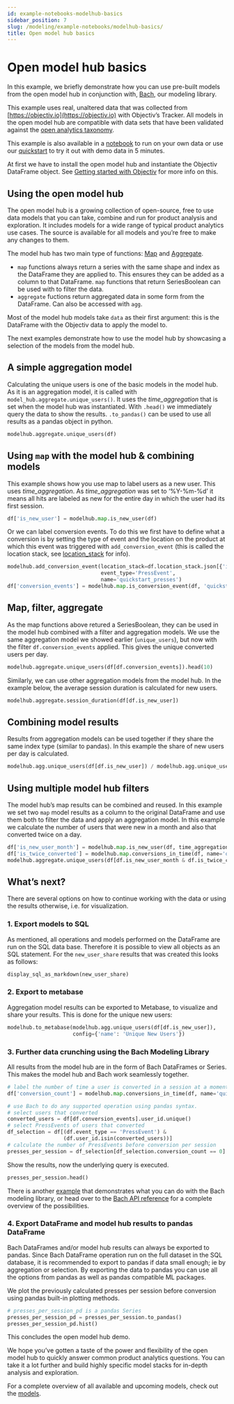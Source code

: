 ```yaml
---
id: example-notebooks-modelhub-basics
sidebar_position: 7
slug: /modeling/example-notebooks/modelhub-basics/
title: Open model hub basics
---
```


# Open model hub basics

In this example, we briefly demonstrate how you can use pre-built models from the open model hub in
conjunction with, [Bach](/modeling/bach/index.mdx), our modeling library.

This example uses real, unaltered data that was collected from [https://objectiv.io](https://objectiv.io) with Objectiv’s Tracker. All models
in the open model hub are compatible with data sets that have been validated against the
[open analytics taxonomy](https://objectiv.io/docs/taxonomy/).

This example is also available in a [notebook](https://github.com/objectiv/objectiv-analytics/blob/main/notebooks/model-hub-demo-notebook.ipynb)
to run on your own data or use our
[quickstart](https://objectiv.io/docs/home/quickstart-guide/) to try it out with demo data in 5 minutes.

At first we have to install the open model hub and instantiate the Objectiv DataFrame object. See
[Getting started with Objectiv](/modeling/example-notebooks/index.mdx#getting-started-with-objectiv) for more info on this.

## Using the open model hub

The open model hub is a growing collection of open-source, free to use data models that you can take,
combine and run for product analysis and exploration. It includes models for a wide range of typical product
analytics use cases. The source is available for all models and you’re free to make any changes to them.

The model hub has two main type of functions: [Map](/modeling/open-model-hub/models/Map/index.mdx#models-reference-mapping) and
[Aggregate](/modeling/open-model-hub/models/Aggregate/index.mdx#models-reference-aggregation).

* `map` functions always return a series with the same shape and index as the DataFrame they are applied to.
This ensures they can be added as a column to that DataFrame. `map` functions that return SeriesBoolean can
be used with to filter the data.
* `aggregate` fuctions return aggregated data in some form from the DataFrame. Can also be accessed with
`agg`.

Most of the model hub models take `data` as their first argument: this is the DataFrame with the Objectiv data to apply the model to.

The next examples demonstrate how to use the model hub by showcasing a selection of the models from the model hub.

## A simple aggregation model

Calculating the unique users is one of the basic models in the model hub. As it is an aggregation model, it is called with `model_hub.aggregate.unique_users()`. It uses the *time_aggregation* that is set when the model hub was instantiated. With `.head()` we immediately query the data to show the results. `.to_pandas()` can be used to use all results as a pandas object in python.

```python
modelhub.aggregate.unique_users(df)
```

## Using `map` with the model hub & combining models

This example shows how you use map to label users as a new user. This uses *time_aggregation*. As *time_aggregation* was set to ‘%Y-%m-%d’ it means all hits are labeled as new for the entire day in which the user had its first session.

```python
df['is_new_user'] = modelhub.map.is_new_user(df)
```

Or we can label conversion events. To do this we first have to define what a conversion is by setting the
type of event and the location on the product at which this event was triggered with `add_conversion_event`
(this is called the location stack, see [location_stack](/modeling/example-notebooks/open-taxonomy.mdx#location-stack) for info).

```python
modelhub.add_conversion_event(location_stack=df.location_stack.json[{'id': 'Quickstart Guide', '_type': 'LinkContext'}:],
                              event_type='PressEvent',
                              name='quickstart_presses')
df['conversion_events'] = modelhub.map.is_conversion_event(df, 'quickstart_presses')
```

## Map, filter, aggregate

As the map functions above retured a SeriesBoolean, they can be used in the model hub combined with a filter and aggregation models. We use the same aggregation model we showed earlier (`unique_users`), but now with the filter `df.conversion_events` applied. This gives the unique converted users per day.

```python
modelhub.aggregate.unique_users(df[df.conversion_events]).head(10)
```

Similarly, we can use other aggregation models from the model hub. In the example below, the average session duration is calculated for new users.

```python
modelhub.aggregate.session_duration(df[df.is_new_user])
```

## Combining model results

Results from aggregation models can be used together if they share the same index type (similar to pandas). In this example the share of new users per day is calculated.

```python
modelhub.agg.unique_users(df[df.is_new_user]) / modelhub.agg.unique_users(df)
```

## Using multiple model hub filters

The model hub’s map results can be combined and reused. In this example we set two `map` model results as a column to the original DataFrame and use them both to filter the data and apply an aggregation model.
In this example we calculate the number of users that were new in a month and also that converted twice on a day.

```python
df['is_new_user_month'] = modelhub.map.is_new_user(df, time_aggregation = '%Y-%m')
df['is_twice_converted'] = modelhub.map.conversions_in_time(df, name='quickstart_presses')==2
modelhub.aggregate.unique_users(df[df.is_new_user_month & df.is_twice_converted]).head()
```

## What’s next?

There are several options on how to continue working with the data or using the results otherwise, i.e. for visualization.

### 1. Export models to SQL

As mentioned, all operations and models performed on the DataFrame are run on the SQL data base. Therefore it is possible to view all objects as an SQL statement. For the `new_user_share` results that was created this looks as follows:

```python
display_sql_as_markdown(new_user_share)
```

### 2. Export to metabase

Aggregation model results can be exported to Metabase, to visualize and share your results. This is done for the unique new users:

```python
modelhub.to_metabase(modelhub.agg.unique_users(df[df.is_new_user]),
                     config={'name': 'Unique New Users'})
```

### 3. Further data crunching using the Bach Modeling Library

All results from the model hub are in the form of Bach DataFrames or Series. This makes the model hub and Bach work seamlessly together.

```python
# label the number of time a user is converted in a session at a moment using the model hub.
df['conversion_count'] = modelhub.map.conversions_in_time(df, name='quickstart_presses')

# use Bach to do any supported operation using pandas syntax.
# select users that converted
converted_users = df[df.conversion_events].user_id.unique()
# select PressEvents of users that converted
df_selection = df[(df.event_type == 'PressEvent') &
                  (df.user_id.isin(converted_users))]
# calculate the number of PressEvents before conversion per session
presses_per_session = df_selection[df_selection.conversion_count == 0].groupby('session_id').session_hit_number.count()
```

Show the results, now the underlying query is executed.

```python
presses_per_session.head()
```

There is another [example](/modeling/bach/examples.mdx) that demonstrates what you can do with the Bach modeling
library, or head over to the [Bach API reference](/modeling/bach/api-reference/index.mdx#bach-api-reference) for a complete overview of the possibilities.

### 4. Export DataFrame and model hub results to pandas DataFrame

Bach DataFrames and/or model hub results can always be exported to pandas. Since Bach DataFrame operation run on the full dataset in the SQL database, it is recommended to export to pandas if data small enough; ie by aggregation or selection.
By exporting the data to pandas you can use all the options from pandas as well as pandas compatible ML packages.

We plot the previously calculated presses per session before conversion using pandas built-in plotting methods.

```python
# presses_per_session_pd is a pandas Series
presses_per_session_pd = presses_per_session.to_pandas()
presses_per_session_pd.hist()
```

This concludes the open model hub demo.

We hope you’ve gotten a taste of the power and flexibility of the open model hub to quickly answer common product analytics questions. You can take it a lot further and build highly specific model stacks for in-depth analysis and exploration.

For a complete overview of all available and upcoming models, check out the [models](/modeling/open-model-hub/models/index.mdx).
